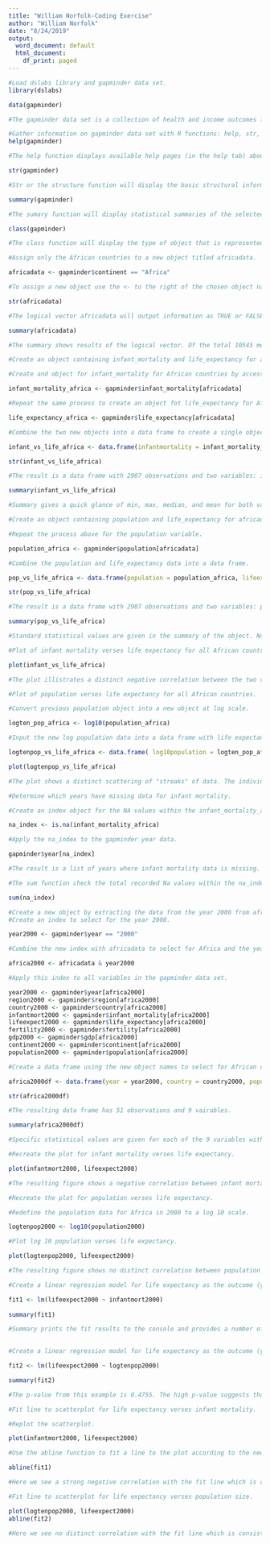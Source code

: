 ---
title: "William Norfolk-Coding Exercise"
author: "William Norfolk"
date: "8/24/2019"
output:
  word_document: default
  html_document:
    df_print: paged
---

```{r}
#Load dslabs library and gapminder data set.
library(dslabs)

data(gapminder)

#The gapminder data set is a collection of health and income outcomes for 184 countries from 1960 to 2016.

```

```{r}
#Gather information on gapminder data set with R functions: help, str, summary, and class. 
help(gapminder)

#The help function displays available help pages (in the help tab) about the selected package.

str(gapminder)

#Str or the structure function will display the basic structural information for an object in the console. Using the str function we can see that gapminder consists of nine variables: country, infant_mortality, life_expectancy, fertility, population, gdp, continent, and region. 

summary(gapminder)

#The sumary function will display statistical summaries of the selected data in the console for each of the variables within the data set. The type of data shown will depend on the class (i.e. numeric, integer, character, etc.) of the individual variables within a data set. 

class(gapminder)

#The class function will display the type of object that is represented by a given name. For the example here, gapminder is of the data.frame class. 
```

```{r}
#Assign only the African countries to a new object titled africadata.

africadata <- gapminder$continent == "Africa"

#To assign a new object use the <- to the right of the chosen object name. All African countries can be accessed in gapminder through the continent variable. The accessor $ is used to access specific variables within the data frame. To determine if a country is in Africa or not, africadata is assigned as a logical vector using == to determine if the continent variable is listed as "Africa" or other. 

str(africadata)

#The logical vector africadata will output information as TRUE or FALSE depending on the continent variable of each country. In this example, 10545 different data points are maeasured. Countries in Africa receive the output TRUE whereas all other continents receive a FALSE. 

summary(africadata)

#The summary shows results of the logical vector. Of the total 10545 measured countries, 2907 of them are located in Africa. These values can be verified by reviewing the previous summary(gapminder) output in the console and subtracting the African data points from the total measurements under the continent variable. 

```


```{r}
#Create an object containing infant_mortality and life_expectancy for africadata.

#Create and object for infant_mortality for African countries by accessing gapminder with $ and applying the logical vector africadata.

infant_mortality_africa <- gapminder$infant_mortality[africadata]

#Repeat the same process to create an object fot life_expectancy for African countries.

life_expectancy_africa <- gapminder$life_expectancy[africadata]

#Combine the two new objects into a data frame to create a single object containing both variables. 

infant_vs_life_africa <- data.frame(infantmortality = infant_mortality_africa, lifeexpectancy = life_expectancy_africa)

str(infant_vs_life_africa)

#The result is a data frame with 2907 observations and two variables: infantmortality and lifeexpectancy.

summary(infant_vs_life_africa)

#Summary gives a quick glance of min, max, median, and mean for both variables. Note there are 226 NA records indicated for infantmortality.

```

```{r}
#Create an object containing population and life_expectancy for africadata.

#Repeat the process above for the population variable.

population_africa <- gapminder$population[africadata]

#Combine the population and life_expectancy data into a data frame.

pop_vs_life_africa <- data.frame(population = population_africa, lifeexpectancy = life_expectancy_africa)

str(pop_vs_life_africa)

#The result is a data frame with 2907 observations and two variables: population and lifeexpectancy.

summary(pop_vs_life_africa)

#Standard statistical values are given in the summary of the object. Note 51 NA values were recorded for the population variable.
```

```{r}
#Plot of infant mortality verses life expectancy for all African countries.

plot(infant_vs_life_africa)

#The plot illistrates a distinct negative correlation between the two variables. As expected, countries with increased infant mortality show decreased life expectancy.

```

```{r}
#Plot of population verses life expectancy for all African countries. 

#Convert previous population object into a new object at log scale.

logten_pop_africa <- log10(population_africa)

#Input the new log population data into a data frame with life expectancy. 

logtenpop_vs_life_africa <- data.frame( log10population = logten_pop_africa, lifexcpectancy = life_expectancy_africa)

plot(logtenpop_vs_life_africa)

#The plot shows a distinct scattering of "streaks" of data. The individual streaks typically move in a positive trend illistrating a positve correlation between increased population size and increased life expectancy. The "streaks" seen in the data likely represent different contries within the continent of Africa measured over time. 
```

```{r}
#Determine which years have missing data for infant mortality.

#Create an index object for the NA values within the infant_mortality_africa object using the is.na function. This produces a logical vector that tells us which entries are NA. 

na_index <- is.na(infant_mortality_africa)

#Apply the na_index to the gapminder year data.

gapminder$year[na_index]

#The result is a list of years where infant mortality data is missing. Repedative years in the list represent years where infant mortality data is missing from multiple countries within the continent of Africa. 

#The sum function check the total recorded Na values within the na_index to ensure it is consistent the previous summary of infant mortality.

sum(na_index)
```

```{r}
#Create a new object by extracting the data from the year 2000 from africadata. 
#Create an index to select for the year 2000.

year2000 <- gapminder$year == "2000"

#Combine the new index with africadata to select for Africa and the year 2000 combined.

africa2000 <- africadata & year2000

#Apply this index to all variables in the gapminder data set. 

year2000 <- gapminder$year[africa2000] 
region2000 <- gapminder$region[africa2000]
country2000 <- gapminder$country[africa2000]
infantmort2000 <- gapminder$infant_mortality[africa2000]
lifeexpect2000 <- gapminder$life_expectancy[africa2000]
fertility2000 <- gapminder$fertility[africa2000]
gdp2000 <- gapminder$gdp[africa2000]
continent2000 <- gapminder$continent[africa2000]
population2000 <- gapminder$population[africa2000]

#Create a data frame using the new object names to select for African countries and the year 2000. 

africa2000df <- data.frame(year = year2000, country = country2000, population = population2000, region = region2000, infant_mortality = infantmort2000, life_expectancy = lifeexpect2000, fertility = fertility2000, gdp = gdp2000, continent = continent2000)

str(africa2000df)

#The resulting data frame has 51 observations and 9 vairables. 

summary(africa2000df)

#Specific statistical values are given for each of the 9 variables within the object.

```
```{r}
#Recreate the plot for infant mortality verses life expectancy.

plot(infantmort2000, lifeexpect2000)

#The resulting figure shows a negative correlation between infant mortality and life expectancy. 
```
```{r}
#Recreate the plot for population verses life expectancy. 

#Redefine the population data for Africa in 2000 to a log 10 scale. 

logtenpop2000 <- log10(population2000)

#Plot log 10 population verses life expectancy.

plot(logtenpop2000, lifeexpect2000)

#The resulting figure shows no distinct correlation between population and life expectancy. 

```
```{r}
#Create a linear regression model for life expectancy as the outcome (y variable), and infant mortality as the predictor (x variable).Ensure the y variable is the first variable entered to the lm() function.

fit1 <- lm(lifeexpect2000 ~ infantmort2000)
 
summary(fit1)

#Summary prints the fit results to the console and provides a number of  important statistical data points, in particular the p-value. The p-value from this example is 2.826e-08. The very low p-value suggests that infant mortality is strongly related to life expectancy. 
 
```
```{r}
#Create a linear regression model for life expectancy as the outcome (y variable), and population size as the predictor (x variable).

fit2 <- lm(lifeexpect2000 ~ logtenpop2000)

summary(fit2)

#The p-value from this example is 0.4755. The high p-value suggests that poplation size is not related to life expectancy.

```
```{r}
#Fit line to scatterplot for life expectancy verses infant mortality.

#Replot the scatterplot.

plot(infantmort2000, lifeexpect2000)

#Use the abline function to fit a line to the plot according to the new linear model object. 

abline(fit1)

#Here we see a strong negative correlation with the fit line which is consistent with the p-value.

```
```{r}
#Fit line to scatterplot for life expectancy verses population size.

plot(logtenpop2000, lifeexpect2000)
abline(fit2)

#Here we see no distinct correlation with the fit line which is consistent with the p-value. 

```


